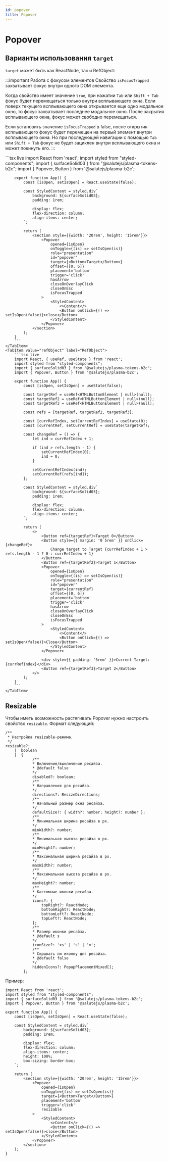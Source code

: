 ```yaml
---
id: popover
title: Popover
---
```



# Popover
<Description name="Popover" />
<PropsTable name="Popover" />

## Варианты использования `target`

`target` может быть как ReactNode, так и RefObject:

:::important Работа с фокусом элементов
Свойство `isFocusTrapped` захватывает фокус внутри одного DOM элемента.

Когда свойство имеет значение `true`, при нажатии `Tab` или `Shift + Tab` фокус будет перемещаться только внутри всплывающего окна.
Если поверх текущего всплывающего окна открывается еще одно модальное окно, то фокус захватывает последнее модальное окно.
После закрытия всплывающего окна, фокус может свободно перемещаться.

Если установить значение `isFocusTrapped` в false, после открытия всплывающего фокус будет перемещен на первый элемент внутри всплывающего окна.
Но при последующей навигации с помощью `Tab` или `Shift + Tab` фокус не будет зациклен внутри всплывающего окна и может покинуть его.
:::

<Tabs>
    <TabItem value="reactNode" label="React Node" default>
        ```tsx live
        import React from 'react';
        import styled from "styled-components";
        import { surfaceSolid03 } from "@salutejs/plasma-tokens-b2c";
        import { Popover, Button } from '@salutejs/plasma-b2c';

        export function App() {
            const [isOpen, setIsOpen] = React.useState(false);

            const StyledContent = styled.div`
                background: ${surfaceSolid03};
                padding: 1rem;

                display: flex;
                flex-direction: column;
                align-items: center;
            `;

            return (
                <section style={{width: '20rem', height: '15rem'}}>
                    <Popover
                        opened={isOpen}
                        onToggle={(is) => setIsOpen(is)}
                        role="presentation"
                        id="popover"
                        target={<Button>Target</Button>}
                        offset={[0, 6]}
                        placement='bottom'
                        trigger='click'
                        hasArrow
                        closeOnOverlayClick
                        closeOnEsc
                        isFocusTrapped
                    >
                        <StyledContent>
                            <>Content</>
                            <Button onClick={() => setIsOpen(false)}>close</Button>
                        </StyledContent>
                    </Popover>
                </section>
            );
        }
        ```
    </TabItem>
    <TabItem value="refObject" label="RefObject">
        ```tsx live
        import React, { useRef, useState } from 'react';
        import styled from "styled-components";
        import { surfaceSolid03 } from "@salutejs/plasma-tokens-b2c";
        import { Popover, Button } from '@salutejs/plasma-b2c';

        export function App() {
            const [isOpen, setIsOpen] = useState(false);

            const targetRef = useRef<HTMLButtonElement | null>(null);
            const targetRef2 = useRef<HTMLButtonElement | null>(null);
            const targetRef3 = useRef<HTMLButtonElement | null>(null);

            const refs = [targetRef, targetRef2, targetRef3];

            const [currRefIndex, setCurrentRefIndex] = useState(0);
            const [currentRef, setCurrentRef] = useState(targetRef);

            const changeRef = () => {
                let ind = currRefIndex + 1;

                if (ind > refs.length - 1) {
                    setCurrentRefIndex(0);
                    ind = 0;
                }

                setCurrentRefIndex(ind);
                setCurrentRef(refs[ind]);
            };
            
            const StyledContent = styled.div`
                background: ${surfaceSolid03};
                padding: 1rem;

                display: flex;
                flex-direction: column;
                align-items: center;
            `;

            return (
                <>
                    <Button ref={targetRef}>Target 0</Button>
                    <Button style={{ margin: '0 5rem' }} onClick={changeRef}>
                        Change target to Target {currRefIndex + 1 > refs.length - 1 ? 0 : currRefIndex + 1}
                    </Button>
                    <Button ref={targetRef2}>Target 1</Button>
                    <Popover
                        opened={isOpen}
                        onToggle={(is) => setIsOpen(is)}
                        role="presentation"
                        id="popover"
                        target={currentRef}
                        offset={[0, 6]}
                        placement='bottom'
                        trigger='click'
                        hasArrow
                        closeOnOverlayClick
                        closeOnEsc
                        isFocusTrapped
                    >
                        <StyledContent>
                            <>Content</>
                            <Button onClick={() => setIsOpen(false)}>Close</Button>
                        </StyledContent>
                    </Popover>

                    <div style={{ padding: '5rem' }}>Current Target: {currRefIndex}</div>
                    <Button ref={targetRef3}>Target 2</Button>
                </>
            );
        }
        ```
    </TabItem>
</Tabs>

## Resizable

Чтобы иметь возможность растягивать Popover нужно настроить свойство `resizable`. Формат следующий:

```tsx
/**
 * Настройка resizable-режима.
 */
resizable?: 
    |  boolean
    |  {
            /**
            * Включение/выключение ресайза.
            * @default false
            */
            disabled?: boolean;
            /**
            * Направления для ресайза.
            */
            directions?: ResizeDirections;
            /**
            * Начальный размер окна ресайза.
            */
            defaultSize?: { width?: number; height?: number };
            /**
            * Минимальная ширина ресайза в px.
            */
            minWidth?: number;
            /**
            * Минимальная высота ресайза в px.
            */
            minHeight?: number;
            /**
            * Максимальная ширина ресайза в px.
            */
            maxWidth?: number;
            /**
            * Максимальная высота ресайза в px.
            */
            maxHeight?: number;
            /**
            * Кастомные иконки ресайза.
            */
            icons?: {
                topRight?: ReactNode;
                bottomRight?: ReactNode;
                bottomLeft?: ReactNode;
                topLeft?: ReactNode;
            };
            /**
            * Размер иконки ресайза.
            * @default s
            */
            iconSize?: 'xs' | 's' | 'm';
            /**
            * Скрывать ли иконку для ресайза.
            * @default false
            */
            hiddenIcons?: PopupPlacementMixed[];
        };
```

Пример:

```tsx live
import React from 'react';
import styled from "styled-components";
import { surfaceSolid03 } from "@salutejs/plasma-tokens-b2c";
import { Popover, Button } from '@salutejs/plasma-b2c';

export function App() {
    const [isOpen, setIsOpen] = React.useState(false);

    const StyledContent = styled.div`
        background: ${surfaceSolid03};
        padding: 1rem;

        display: flex;
        flex-direction: column;
        align-items: center;
        height: 100%;
        box-sizing: border-box;
    `;

    return (
        <section style={{width: '20rem', height: '15rem'}}>
            <Popover
                opened={isOpen}
                onToggle={(is) => setIsOpen(is)}
                target={<Button>Target</Button>}
                placement='bottom'
                trigger='click'
                resizable
            >
                <StyledContent>
                    <>Content</>
                    <Button onClick={() => setIsOpen(false)}>close</Button>
                </StyledContent>
            </Popover>
        </section>
    );
}
```

